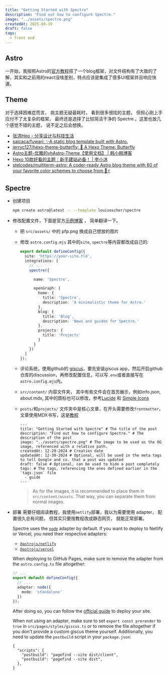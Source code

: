 ```yaml
---
title: "Getting Started with Spectre"
description: "Find out how to configure Spectre."
image: "../assets/spectre.png"
createdAt: 2025-09-19
draft: false
tags:
  - front end
---
```


## Astro

一开始，我按照Astro的[官方教程](https://www.astrojs.cn/zh-cn/tutorial/1-setup/)搭了一个blog框架，对文件结构有了大致的了解，其实和之前用的react没啥差别，特点应该是集成了很多UI框架并且响应快速。

## Theme

对于选择困难症而言， 挑主题无疑最耗时， 看到很多很炫的主题， 但担心刚上手应付不了太复杂的框架， 最终还是选择了比较简洁干净的 Spectre 。这里也放几个感觉不错的主题， 说不定之后会想换。
- [张洪Heo - 分享设计与科技生活](https://blog.zhheo.com/) 
- [saicaca/fuwari: ✨A static blog template built with Astro.](https://github.com/saicaca/fuwari)  
- [jerryc127/hexo-theme-butterfly: 🦋 A Hexo Theme: Butterfly](https://github.com/jerryc127/hexo-theme-butterfly) 
- [Astro主题-优雅的vhAstro-Theme【使用文档】 | 韩小韩博客](https://www.vvhan.com/article/astro-theme-vhastro-theme) 
- [Hexo 10款好看的主题｜新手建站必备！ | 李小沐](https://blog.lixiaomu.fun/posts/43857/) 
- [stelcodes/multiterm-astro: A coder-ready Astro blog theme with 60 of your favorite color schemes to choose from 🎨⚡️](https://github.com/stelcodes/multiterm-astro) 

## Spectre

- 创建项目
  ```bash
  npm create astro@latest -- --template louisescher/spectre
  ```

- 修改配置文件，下面是官方[示例博客](https://spectre.lou.gg/blog/getting-started) ， 简单翻译一下。
  - 把 `src/assets/` 中的 pfp.png 换成自己想放的图片
  - 修改 `astro.config.mjs` 其中的`site`, `spectre`等内容都改成自己的:
    ```ts {"        Your name:":6-7} {"        Titles and descriptions for non-content pages:":8-21} ins={2} title="astro.config.ts"
    export default defineConfig({
      site: 'https://your-site.tld',
      integrations: [
        // ...
        spectre({

          name: 'Spectre',

          openGraph: {
            home: {
              title: 'Spectre',
              description: 'A minimalistic theme for Astro.'
            },
            blog: {
              title: 'Blog',
              description: 'News and guides for Spectre.'
            },
            projects: {
              title: 'Projects'
            }
          }
        })
      ]
    });
    ```
  - 评论系统，使用github的 [giscus](https://giscus.app)，要先安装giscus app，然后开启github仓库的discussion，再修改配置信息，可以写`.env`或者直接写在`astro.config.mjs`内。

  - `src/content/` 内容文件夹， 其中有些文件会在首页展示，例如info.json, about.mdx, 其中的图标也可以修改，参考[Lucide](https://lucide.dev) 和 [Simple Icons](https://simpleicons.org) 

  - `posts/`和`projects/` 文件夹中是核心文章，在开头需要修改`frontmatter`，文章使用MDX书写，这是[教程](https://mdxjs.com/getting-started)
    ```mdx
    ---
    title: "Getting Started with Spectre" # The title of the post
    description: "Find out how to configure Spectre." # The description of the post
    image: "../assets/spectre.png" # The image to be used as the OG image, referenced with a relative path.
    createdAt: 12-29-2024 # Creation date
    updatedAt: 12-30-2024 # Optional, will be used in the meta tags to tell Google and co. that a post was updated
    draft: false # Optional, can be used to hide a post completely
    tags: # The tags, referencing the ones defined earlier in the `tags.json` file
      - guide
    ---
    ```

    > As for the images, it is recommended to place them in `src/content/assets`. That way, you can separate them from normal images.

- 部署
  需要仔细阅读教程，我使用`netlify`部署，我以为需要使用 adapter， 配置很久总有问题， 但其实只要按教程改成静态网页， 就能正常部署。

  Spectre uses the [`node`](https://docs.astro.build/en/guides/integrations-guide/node/) adapter by default. If you want to deploy to Netlify or Vercel, you need their respective adapters:
  - [`@astrojs/netlify`](https://docs.astro.build/en/guides/integrations-guide/netlify/)
  - [`@astrojs/vercel`](https://docs.astro.build/en/guides/integrations-guide/vercel/)

  When deploying to GitHub Pages, make sure to remove the adapter from the `astro.config.ts` file altogether:

  ```ts del={4-6} title="astro.config.ts"
  // ...
  export default defineConfig({
    // ...
    adapter: node({
      mode: 'standalone'
    })
  });
  ```

  After doing so, you can follow the [official guide](https://docs.astro.build/en/guides/deploy/github/) to deploy your site.

  When not using an adapter, make sure to set `export const prerender` to `true` in `src/pages/styles/giscus.ts` or to remove the file altogether if you don't provide a custom giscus theme yourself.
  Additionally, you need to update the `postbuild` script in your `package.json`:

  ```jsonc title="package.json" ins={4} del={3}
  {
    "scripts": {
      "postbuild": "pagefind --site dist/client",
      "postbuild": "pagefind --site dist",
    },
  }

  ```

